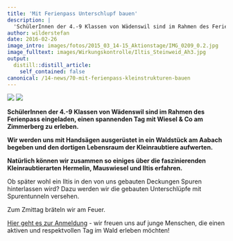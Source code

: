 ```yaml
---
title: 'Mit Ferienpass Unterschlupf bauen'
description: |
  'SchülerInnen der 4.-9 Klassen von Wädenswil sind im Rahmen des Ferienpass eingeladen, einen spannenden Tag im Sagenholz zu erleben. Wir werden uns mit Handsägen ausgerüstet in ein Waldstück am Aabach begeben und den dortigen Lebensraum der Kleinraubtiere aufwerten. Natürlich können wir zusammen so einiges über die faszinierenden Kleinraubtierarten Hermelin, Mauswiesel und Iltis erfahren.'
author: wilderstefan
date: 2016-02-26
image_intro: images/fotos/2015_03_14-15_Aktionstage/IMG_0209_0.2.jpg
image_fulltext: images/Wirkungskontrolle/Iltis_Steinweid_Ah3.jpg
output:
  distill::distill_article:
    self_contained: false
canonical: /14-news/70-mit-ferienpass-kleinstrukturen-bauen
---
```


![](images/fotos/2015_03_14-15_Aktionstage/IMG_0209_0.2.jpg) <!--image_intro-->
![](images/Wirkungskontrolle/Iltis_Steinweid_Ah3.jpg) <!--image_fulltext-->

**SchülerInnen der 4.-9 Klassen von Wädenswil sind im Rahmen des
Ferienpass eingeladen, einen spannenden Tag mit Wiesel & Co am
Zimmerberg zu erleben.**

**Wir werden uns mit Handsägen ausgerüstet in ein Waldstück am Aabach
begeben und den dortigen Lebensraum der Kleinraubtiere aufwerten.**

**Natürlich können wir zusammen so einiges über die faszinierenden
Kleinraubtierarten Hermelin, Mauswiesel und Iltis erfahren.**

Ob später wohl ein Iltis in den von uns gebauten Deckungen Spuren
hinterlassen wird? Dazu werden wir die gebauten Unterschlüpfe mit
Spurentunneln versehen. 

Zum Zmittag bräteln wir am Feuer.

[Hier geht es zur Anmeldung](http://goo.gl/forms/p06Q4LO7VX) - wir
freuen uns auf junge Menschen, die einen aktiven und respektvollen Tag
im Wald erleben möchten! 

 

<!--http://wieselundco.ch/14-news/70-mit-ferienpass-kleinstrukturen-bauen-->
